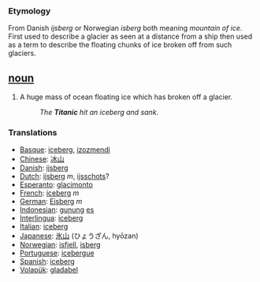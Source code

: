 === Etymology ===
From Danish ''ijsberg'' or Norwegian ''isberg'' both meaning ''mountain of ice''. First used to describe a glacier as seen at a distance from a ship then used as a term to describe the floating chunks of ice broken off from such glaciers.

== [[noun]] ==
#A huge mass of ocean floating ice which has broken off a glacier.
#:''The '''Titanic''' hit an iceberg and sank''.

=== Translations ===
*[[Basque]]: [[iceberg]], [[izozmendi]]
*[[Chinese]]: [[冰山]]
*[[Danish]]: [[ijsberg]]
*[[Dutch]]: [[ijsberg]] ''m'', [[ijsschots]]?
*[[Esperanto]]: [[glacimonto]]
*[[French]]: [[iceberg]] ''m''
*[[German]]: [[Eisberg]] ''m''
*[[Indonesian]]: [[gunung]] [[es]]
*[[Interlingua]]: [[iceberg]]
*[[Italian]]: [[iceberg]]
*[[Japanese]]: [[氷山]] (ひょうざん, hyōzan)
*[[Norwegian]]: [[isfjell]], [[isberg]]
*[[Portuguese]]: [[icebergue]]
*[[Spanish]]: [[iceberg]]
*[[Volapük]]: [[gladabel]]